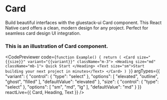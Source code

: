 
<Meta pageTitle="Card" pageDescription="Build beautiful interfaces with the gluestack-ui Card component. This React Native card offers a clean, modern design for any project. Perfect for seamless card design UI integration." />

# Card

Build beautiful interfaces with the gluestack-ui Card component. This React Native card offers a clean, modern design for any project. Perfect for seamless card design UI integration.


### This is an illustration of Card component.

  

  
  
  <CodePreviewer
  code={`function Example() {
  return (
    <Card size="{{size}}" variant="{{variant}}" className="m-3">
      <Heading size="md" className="mb-1">
        Quick Start
      </Heading>
      <Text size="sm">Start building your next project in minutes</Text>
    </Card>
  )
}`}
  argTypes={{
  "variant": {
    "control": {
      "type": "select"
    },
    "options": [
      "elevated",
      "outline",
      "ghost",
      "filled"
    ],
    "defaultValue": "elevated"
  },
  "size": {
    "control": {
      "type": "select"
    },
    "options": [
      "sm",
      "md",
      "lg"
    ],
    "defaultValue": "md"
  }
}}
  reactLive={{ Card, Heading, Text }}
/>